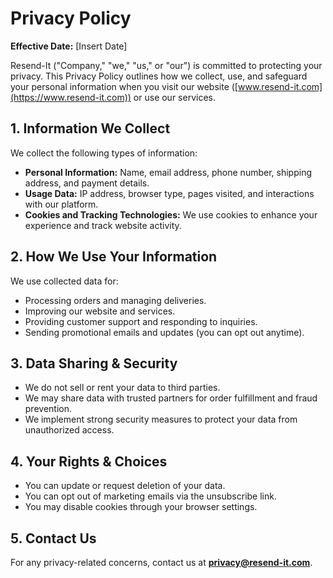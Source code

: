 # Privacy Policy

**Effective Date:** [Insert Date]

Resend-It ("Company," "we," "us," or "our") is committed to protecting your privacy. This Privacy Policy outlines how we collect, use, and safeguard your personal information when you visit our website ([www.resend-it.com](https://www.resend-it.com)) or use our services.

## 1. Information We Collect
We collect the following types of information:

- **Personal Information:** Name, email address, phone number, shipping address, and payment details.
- **Usage Data:** IP address, browser type, pages visited, and interactions with our platform.
- **Cookies and Tracking Technologies:** We use cookies to enhance your experience and track website activity.

## 2. How We Use Your Information
We use collected data for:

- Processing orders and managing deliveries.
- Improving our website and services.
- Providing customer support and responding to inquiries.
- Sending promotional emails and updates (you can opt out anytime).

## 3. Data Sharing & Security
- We do not sell or rent your data to third parties.
- We may share data with trusted partners for order fulfillment and fraud prevention.
- We implement strong security measures to protect your data from unauthorized access.

## 4. Your Rights & Choices
- You can update or request deletion of your data.
- You can opt out of marketing emails via the unsubscribe link.
- You may disable cookies through your browser settings.

## 5. Contact Us
For any privacy-related concerns, contact us at **privacy@resend-it.com**.
